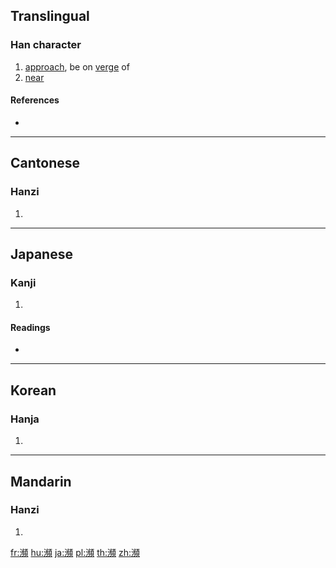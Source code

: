 {{also|濒}}
==Translingual==

===Han character===
{{Han char|rn=85|rad=水|as=16|sn=19|four=31186|canj=EYHC}}

# [[approach]], be on [[verge]] of
# [[near]]

====References====
* {{Han ref|kx=0659.320|dkj=18636|dj=1069.140|hdz=31783.070|uh=7015|ud=28693|bh=C378|bd=50040}}

----

==Cantonese==

===Hanzi===
{{yue-hanzi|jyut=|y=ban1, pan4|sim=濒}}

# {{defn|lang=yue|sort=水16}}

----

==Japanese==

===Kanji===
{{ja-kanji|grade=|rs=水16}}

# {{defn|lang=ja|sort=水16}}

====Readings====
* {{ja-readings|on=[[ひん]] (hin)|kun=[[しきりに]] (shikirini), [[ほとり]] (hotori)}}

----

==Korean==

===Hanja===
{{ko-hanja|hangeul=빈|eumhun=|rv=bin|mr=pin|y=pin}}

# {{defn|lang=ko|sort=水16}}

----

==Mandarin==

===Hanzi===
{{cmn-hanzi|sim=濒|pin=[[bīn]] ([[bin1]])|wg=pin<sup>1</sup>}}

# {{defn|lang=cmn|sort=水16}}

[[fr:瀕]]
[[hu:瀕]]
[[ja:瀕]]
[[pl:瀕]]
[[th:瀕]]
[[zh:瀕]]